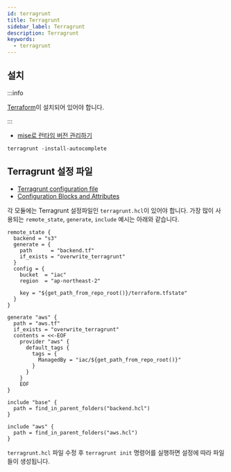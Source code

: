 ```yaml
---
id: terragrunt
title: Terragrunt
sidebar_label: Terragrunt
description: Terragrunt
keywords:
  - terragrunt
---
```



## 설치

:::info

[Terraform](/docs/mlops/mlops/iac/terragrunt/terraform/terraform.mdx)이 설치되어 있어야 합니다.

:::

- [mise로 런타임 버전 관리하기](/docs/lang/etc/command-line-tools/version/mise.mdx#버전관리)

```shell
terragrunt -install-autocomplete
```

## Terragrunt 설정 파일

- [Terragrunt configuration file](https://terragrunt.gruntwork.io/docs/getting-started/configuration/)
- [Configuration Blocks and Attributes](https://terragrunt.gruntwork.io/docs/reference/config-blocks-and-attributes)

각 모듈에는 Terragrunt 설정파일인 `terragrunt.hcl`이 있어야 합니다. 가장 많이 사용되는 `remote_state`, `generate`, `include` 예시는 아래와 같습니다.

```hcl title="backend.hcl"
remote_state {
  backend = "s3"
  generate = {
    path      = "backend.tf"
    if_exists = "overwrite_terragrunt"
  }
  config = {
    bucket  = "iac"
    region  = "ap-northeast-2"

    key = "${get_path_from_repo_root()}/terraform.tfstate"
  }
}
```

```hcl title="aws.hcl"
generate "aws" {
  path = "aws.tf"
  if_exists = "overwrite_terragrunt"
  contents = <<-EOF
    provider "aws" {
      default_tags {
        tags = {
          ManagedBy = "iac/${get_path_from_repo_root()}"
        }
      }
    }
    EOF
}
```

```hcl title="terragrunt.hcl"
include "base" {
  path = find_in_parent_folders("backend.hcl")
}

include "aws" {
  path = find_in_parent_folders("aws.hcl")
}
```

`terragrunt.hcl` 파일 수정 후 `terragrunt init` 명령어를 실행하면 설정에 따라 파일들이 생성됩니다.
